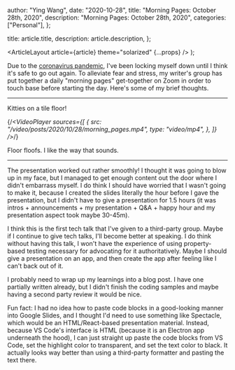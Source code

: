 
  author: "Ying Wang",
  date: "2020-10-28",
  title: "Morning Pages: October 28th, 2020",
  description: "Morning Pages: October 28th, 2020",
  categories: ["Personal"],
};

  title: article.title,
  description: article.description,
};

  <ArticleLayout article={article} theme="solarized" {...props} />
);

Due to the [coronavirus
pandemic](https://en.wikipedia.org/wiki/2019-20_coronavirus_pandemic), I've been
locking myself down until I think it's safe to go out again. To alleviate fear
and stress, my writer's group has put together a daily "morning pages"
get-together on Zoom in order to touch base before starting the day. Here's some
of my brief thoughts.

---

Kitties on a tile floor!

{/_<VideoPlayer
sources={[
{
src: "/video/posts/2020/10/28/morning_pages.mp4",
type: "video/mp4",
},
]}
/>_/}

Floor floofs. I like the way that sounds.

---

The presentation worked out rather smoothly! I thought it was going to blow up
in my face, but I managed to get enough content out the door where I didn't
embarrass myself. I do think I should have worried that I wasn't going to make
it, because I created the slides literally the hour before I gave the
presentation, but I didn't have to give a presentation for 1.5 hours (it was
intros + announcements + my presentation + Q&A + happy hour and my presentation
aspect took maybe 30-45m).

I think this is the first tech talk that I've given to a third-party group.
Maybe if I continue to give tech talks, I'll become better at speaking. I do
think without having this talk, I won't have the experience of using
property-based testing necessary for advocating for it authoritatively. Maybe I
should give a presentation on an app, and then create the app after feeling like
I can't back out of it.

I probably need to wrap up my learnings into a blog post. I have one partially
written already, but I didn't finish the coding samples and maybe having a
second party review it would be nice.

Fun fact: I had no idea how to paste code blocks in a good-looking manner into
Google Slides, and I thought I'd need to use something like Spectacle, which
would be an HTML/React-based presentation material. Instead, because VS Code's
interface is HTML (because it is an Electron app underneath the hood), I can
just straight up paste the code blocks from VS Code, set the highlight color to
transparent, and set the text color to black. It actually looks way better than
using a third-party formatter and pasting the text there.
